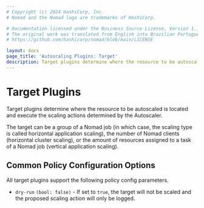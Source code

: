 ```yaml
---
# Copyright (c) 2024 HashiCorp, Inc.
# Nomad and the Nomad logo are trademarks of HashiCorp.

# Documentation licensed under the Business Source License, Version 1.1.
# The original work was translated from English into Brazilian Portuguese.
# https://github.com/hashicorp/nomad/blob/main/LICENSE

layout: docs
page_title: 'Autoscaling Plugins: Target'
description: Target plugins determine where the resource to be autoscaled is located.
---
```


# Target Plugins

Target plugins determine where the resource to be autoscaled is located and
execute the scaling actions determined by the Autoscaler.

The target can be a group of a Nomad job (in which case, the scaling type is
called horizontal application scaling), the number of Nomad clients (horizontal
cluster scaling), or the amount of resources assigned to a task of a Nomad job
(vertical application scaling).

## Common Policy Configuration Options

All target plugins support the following policy config parameters.

- `dry-run` `(bool: false)` - If set to `true`, the target will not be scaled
  and the proposed scaling action will only be logged.
